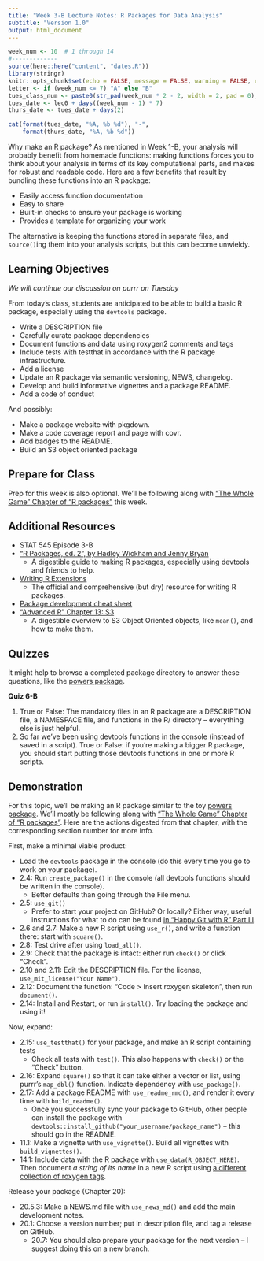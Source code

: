 ```yaml
---
title: "Week 3-B Lecture Notes: R Packages for Data Analysis"
subtitle: "Version 1.0"
output: html_document
---
```


```r
week_num <- 10  # 1 through 14
#-------------
source(here::here("content", "dates.R"))
library(stringr)
knitr::opts_chunk$set(echo = FALSE, message = FALSE, warning = FALSE, results = "asis")
letter <- if (week_num <= 7) "A" else "B"
tues_class_num <- paste0(str_pad(week_num * 2 - 2, width = 2, pad = 0), letter)
tues_date <- lec0 + days((week_num - 1) * 7)
thurs_date <- tues_date + days(2)
```


```r
cat(format(tues_date, "%A, %b %d"), "-", 
    format(thurs_date, "%A, %b %d"))
```


Why make an R package? As mentioned in Week 1-B, your analysis will probably benefit from homemade functions: making functions forces you to think about your analysis in terms of its key computational parts, and makes for robust and readable code. Here are a few benefits that result by bundling these functions into an R package:

- Easily access function documentation
- Easy to share
- Built-in checks to ensure your package is working
- Provides a template for organizing your work

The alternative is keeping the functions stored in separate files, and `source()`ing them into your analysis scripts, but this can become unwieldy. 

## Learning Objectives

*We will continue our discussion on purrr on Tuesday*

From today's class, students are anticipated to be able to build a basic R package, especially using the `devtools` package. 

- Write a DESCRIPTION file
- Carefully curate package dependencies
- Document functions and data using roxygen2 comments and tags
- Include tests with testthat in accordance with the R package infrastructure.
- Add a license
- Update an R package via semantic versioning, NEWS, changelog.
- Develop and build informative vignettes and a package README.
- Add a code of conduct

And possibly:

- Make a package website with pkgdown.
- Make a code coverage report and page with covr.
- Add badges to the README.
- Build an S3 object oriented package


## Prepare for Class

Prep for this week is also optional. We'll be following along with ["The Whole Game" Chapter of "R packages"](https://r-pkgs.org/whole-game.html) this week.


## Additional Resources

- STAT 545 Episode 3-B
- ["R Packages, ed. 2", by Hadley Wickham and Jenny Bryan](https://r-pkgs.org/index.html)
  - A digestible guide to making R packages, especially using devtools and friends to help.
- [Writing R Extensions](https://cran.r-project.org/doc/manuals/R-exts.html)
  - The official and comprehensive (but dry) resource for writing R packages.
- [Package development cheat sheet](https://rawgit.com/rstudio/cheatsheets/master/package-development.pdf)
- ["Advanced R" Chapter 13: S3](https://adv-r.hadley.nz/s3.html)
  - A digestible overview to S3 Object Oriented objects, like `mean()`, and how to make them. 

## Quizzes

It might help to browse a completed package directory to answer these questions, like the [powers package](https://github.com/vincenzocoia/powers).

**Quiz 6-B**

1. True or False: The mandatory files in an R package are a DESCRIPTION file, a NAMESPACE file, and functions in the R/ directory -- everything else is just helpful.
2. So far we've been using devtools functions in the console (instead of saved in a script). True or False: if you're making a bigger R package, you should start putting those devtools functions in one or more R scripts.




## Demonstration

For this topic, we'll be making an R package similar to the toy [powers package](https://github.com/vincenzocoia/powers). We'll mostly be following along with ["The Whole Game" Chapter of "R packages"](https://r-pkgs.org/whole-game.html). Here are the actions digested from that chapter, with the corresponding section number for more info. 

First, make a minimal viable product:

- Load the `devtools` package in the console (do this every time you go to work on your package).
- 2.4: Run `create_package()` in the console (all devtools functions should be written in the console).
  - Better defaults than going through the File menu.
- 2.5: `use_git()`
  - Prefer to start your project on GitHub? Or locally? Either way, useful instructions for what to do can be found [in "Happy Git with R" Part III](https://happygitwithr.com/usage-intro.html).
- 2.6 and 2.7: Make a new R script using `use_r()`, and write a function there: start with `square()`.
- 2.8: Test drive after using `load_all()`.
- 2.9: Check that the package is intact: either run `check()` or click "Check".
- 2.10 and 2.11: Edit the DESCRIPTION file. For the license, `use_mit_license("Your Name")`. 
- 2.12: Document the function: "Code > Insert roxygen skeleton", then run `document()`.
- 2.14: Install and Restart, or run `install()`. Try loading the package and using it!

Now, expand:

- 2.15: `use_testthat()` for your package, and make an R script containing tests 
  - Check all tests with `test()`. This also happens with `check()` or the "Check" button.
- 2.16: Expand `square()` so that it can take either a vector or list, using purrr's `map_dbl()` function. Indicate dependency with `use_package()`. 
- 2.17: Add a package README with `use_readme_rmd()`, and render it every time with `build_readme()`.
  - Once you successfully sync your package to GitHub, other people can install the package with `devtools::install_github("your_username/package_name")` -- this should go in the README.
- 11.1: Make a vignette with `use_vignette()`. Build all vignettes with `build_vignettes()`.
- 14.1: Include data with the R package with `use_data(R_OBJECT_HERE)`. Then document _a string of its name_ in a new R script using [a different collection of roxygen tags](https://r-pkgs.org/data.html#documenting-data).

Release your package (Chapter 20):

- 20.5.3: Make a NEWS.md file with `use_news_md()` and add the main development notes.  
- 20.1: Choose a version number; put in description file, and tag a release on GitHub.
  - 20.7: You should also prepare your package for the next version -- I suggest doing this on a new branch.
